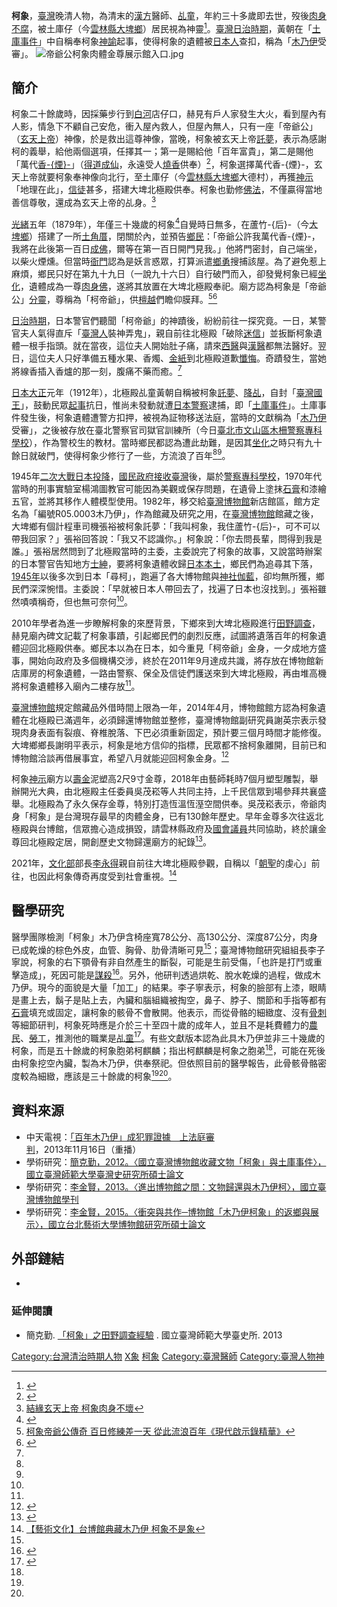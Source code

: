 {{Infobox Hokkien name
| title                =柯象
| hanji                =柯象
| poj                  =Koa Chhiūⁿ
| hanlo                =
| tl                   =Kua Tshiūnn
| bp                   =
| hokkienipa           =
|
| othername1           =尊稱
| hanji1               =柯帝爺
| poj1                 =Koa-tè-iâ
| hanlo1               =
| tl1                  =Kua-tè-iâ
| bp1                  =
| hokkienipa1          =
}}
'''柯象'''{{BD|約1845||1878年|||}}，[[臺灣|臺灣]]晚清人物，為清末的[[漢方|漢方]]醫師、[[乩童|乩童]]，年約三十多歲即去世，歿後[[肉身菩薩|肉身不腐]]，被土庫仔（今[[雲林縣|雲林縣]][[大埤鄉|大埤鄉]]）居民視為神靈<ref name="肉身">{{cite journal|1=|title=台灣也有木乃伊！肉身成聖的玄天上帝乩身|url=https://www.nownews.com/news/20180722/2791220|journal=|access-date=2018-07-25|archive-date=2019-06-06|archive-url=https://web.archive.org/web/20190606145601/https://www.nownews.com/news/20180722/2791220/|dead-url=no}}</ref>。[[臺灣日治時期|臺灣日治時期]]，黃朝在「[[土庫事件|土庫事件]]」中自稱奉柯象[[神諭|神諭]]起事，使得柯象的遺體被[[日本人|日本人]]查扣，稱為「[[木乃伊|木乃伊]]受審」。
[[File:帝爺公柯象肉體金尊展示館入口.jpg|thumb]]

==簡介==
柯象二十餘歲時，因採藥步行到[[白河區|白河]]店仔口，赫見有戶人家發生大火，看到屋內有人影，情急下不顧自己安危，衝入屋內救人，但屋內無人，只有一座「帝爺公」（[[玄天上帝|玄天上帝]]）神像，於是救出這尊神像，當晚，柯象被玄天上帝[[託夢|託夢]]，表示為感謝柯的義舉，給他兩個選項，任擇其一；第一是賜給他「百年富貴」，第二是賜他「萬代[[香火|香-{煙}-]]」（[[得道|得道]][[成仙|成仙]]，永遠受人[[燒香|燒香]]供奉）<ref name="柯帝爺">{{cite journal|1=|title=「柯帝爺」圓寂肉身不壞 「國寶木乃伊」台博館珍藏|url=http://news.ltn.com.tw/news/life/breakingnews/2496688|journal=|access-date=2018-07-25|archive-date=2019-06-06|archive-url=https://web.archive.org/web/20190606121548/https://news.ltn.com.tw/news/life/breakingnews/2496688|dead-url=no}}</ref>，柯象選擇萬代香-{煙}-，玄天上帝就要柯象奉神像向北行，至土庫仔（今[[雲林縣|雲林縣]][[大埤鄉|大埤鄉]]大德村），再獲[[神示|神示]]「地理在此」，[[信徒|信徒]]甚多，搭建大埤北極殿供奉。柯象也勤修[[佛法|佛法]]，不僅贏得當地善信尊敬，還成為玄天上帝的乩身。<ref name="結緣">[https://www.merit-times.com/NewsPage.aspx?unid=580286 結緣玄天上帝 柯象肉身不壞]</ref>

[[光緒|光緒]]五年（1879年），年僅三十幾歲的柯象<ref>{{Cite web|url=http://news.ltn.com.tw/news/local/paper/524212|title=〈中部〉「柯象」大埤人 土庫事件遭扣押|accessdate=2017-10-11|author=|date=2016-11-08|publisher=自由時報電子報|deadurl=yes|archiveurl=https://web.archive.org/web/20161108133622/http://news.ltn.com.tw/news/local/paper/524212|archivedate=2016-11-08}}</ref>自覺時日無多，在蘆竹-{后}-（今[[大埤鄉|大埤鄉]]）搭建了一所[[土角厝|土角厝]]，閉關於內，並預告[[鄉民|鄉民]]：「帝爺公許我萬代香-{煙}-，我將在此後第一百日[[即身成佛|成佛]]，爾等在第一百日開門見我。」他將門密封，自己端坐，以柴火煙燻。但當時[[衙門|衙門]]認為是妖言惑眾，打算派遣[[鄉勇|鄉勇]]搜捕該屋。為了避免惹上麻煩，鄉民只好在第九十九日（一說九十六日）自行破門而入，卻發覺柯象已經[[死|坐化]]，遺體成為一尊[[肉身佛|肉身佛]]，遂將其放置在大埤北極殿奉祀。廟方認為柯象是「帝爺公」[[分靈|分靈]]，尊稱為「柯帝爺」，供[[檀越|檀越]]們瞻仰膜拜。<ref name="流浪百年">[https://www.youtube.com/watch?v=ImeG3b-fxkY&ab_channel=%E7%8F%BE%E4%BB%A3%E5%95%9F%E7%A4%BA%E9%8C%84 柯象帝爺公傳奇 百日修練差一天 從此流浪百年《現代啟示錄精華》]</ref><ref>{{Cite web|url=http://blog.yunlin.me/2011/09/20/hu-2/|title=大埤-百年木乃伊 ● 柯象返鄉展覽紀實 (已返台博館) - 雲林時光雲林時光|accessdate=2017-10-11|work=blog.yunlin.me|language=zh-TW|archive-url=https://web.archive.org/web/20140221065852/http://blog.yunlin.me/2011/09/20/hu-2/|archive-date=2014-02-21|dead-url=yes}}</ref>

[[臺灣日治時期|日治時期]]，日本警官們聽聞「柯帝爺」的神蹟後，紛紛前往一探究竟。一日，某警官夫人氣得直斥「[[臺灣人|臺灣人]]裝神弄鬼」，親自前往北極殿「破除[[迷信|迷信]]」並扳斷柯象遺體一根手指頭。就在當夜，這位夫人開始肚子痛，請來[[西醫|西醫]]與[[漢醫|漢醫]]都無法醫好。翌日，這位夫人只好準備五種水果、香燭、[[金紙|金紙]]到北極殿道歉[[懺悔|懺悔]]。奇蹟發生，當她將線香插入香爐的那一刻，腹痛不藥而癒。<ref name="結緣"/>

[[日本|日本]][[大正|大正]]元年（1912年），北極殿乩童黃朝自稱被柯象[[託夢|託夢]]、[[降乩|降乩]]，自封「[[臺灣國王|臺灣國王]]」，鼓動民眾[[起事|起事]]抗日，惟尚未發動就遭[[日本警察|日本警察]]逮捕，即「[[土庫事件|土庫事件]]」。土庫事件發生後，柯象遺體遭警方扣押，被視為証物移送法庭，當時的文獻稱為「[[木乃伊|木乃伊]]受審」，之後被存放在臺北警察官司獄官訓練所（今日[[臺北市|臺北市]][[文山區|文山區]][[木柵|木柵]][[警察專科學校|警察專科學校]]），作為警校生的教材。當時鄉民都認為遭此劫難，是因其[[坐化|坐化]]之時只有九十餘日就破門，使得柯象少修行了一些，方流浪了百年<ref name="肉身"/><ref name="流浪百年"/>。

1945年[[二次大戰|二次大戰]][[日本投降|日本投降]]，[[國民政府接收臺灣|國民政府接收臺灣]]後，屬於[[警察專科學校|警察專科學校]]，1970年代當時的刑事實驗室楊鴻圖教官可能因為美觀或保存問題，在遺骨上塗抹[[石膏|石膏]]和漆繪五官，並將其移作人體模型使用。1982年，移交給[[臺灣博物館|臺灣博物館]]新店館區，館方定名為「編號R05.0003木乃伊」，作為館藏及研究之用，在[[臺灣博物館|臺灣博物館]]館藏之後，大埤鄉有個計程車司機張裕被柯象託夢：「我叫柯象，我住蘆竹-{后}-，可不可以帶我回家？」張裕回答說：「我又不認識你。」柯象說：「你去問長輩，問得到我是誰。」張裕居然問到了北極殿當時的主委，主委說完了柯象的故事，又說當時辦案的日本警官告知地方[[士紳|士紳]]，要將柯象遺體收歸[[日本本土|日本本土]]，鄉民們為追尋其下落，[[1945年|1945年]]以後多次到日本「尋柯」，跑遍了各大博物館與[[神社|神社]][[伽藍|伽藍]]，卻均無所獲，鄉民們深深惋惜。主委說：「早就被日本人帶回去了，找遍了日本也沒找到。」張裕雖然嘖嘖稱奇，但也無可奈何<ref name="流浪百年"/>。

2010年學者為進一步瞭解柯象的來歷背景，下鄉來到大埤北極殿進行[[田野調查|田野調查]]，赫見廟內碑文記載了柯象事蹟，引起鄉民們的劇烈反應，試圖將遺落百年的柯象遺體迎回北極殿供奉。鄉民本以為在日本，如今重見「柯帝爺」金身，一夕成地方盛事，開始向政府及多個機構交涉，終於在2011年9月達成共識，將存放在博物館新店庫房的柯象遺體，一路由警察、保全及信徒們護送來到大埤北極殿，再由堆高機將柯象遺體移入廟內二樓存放<ref name="肉身"/>。

[[臺灣博物館|臺灣博物館]]規定館藏品外借時間上限為一年，2014年4月，博物館館方認為柯象遺體在北極殿已滿週年，必須歸還博物館並整修，臺灣博物館副研究員謝英宗表示發現肉身表面有裂痕、脊椎脫落、下巴必須重新固定，預計要三個月時間才能修復。大埤鄉鄉長謝明平表示，柯象是地方信仰的指標，民眾都不捨柯象離開，目前已和博物館洽談再借展事宜，希望八月就能迎回柯象金身。<ref>{{Cite web|url=https://tw.news.yahoo.com/%E6%9F%AF%E8%B1%A1%E6%9C%A8%E4%B9%83%E4%BC%8A%E5%9B%9E%E8%87%BA%E5%8D%9A%E9%A4%A8-%E5%A4%A7%E5%9F%A4%E4%BA%BA%E4%B8%8D%E6%8D%A8-221141458.html|title=柯象木乃伊回臺博館 大埤人不捨|accessdate=2017-10-11|author=|date=2016-03-05|publisher=Yahoo奇摩新聞|deadurl=yes|archiveurl=https://web.archive.org/web/20160305164409/https://tw.news.yahoo.com/%E6%9F%AF%E8%B1%A1%E6%9C%A8%E4%B9%83%E4%BC%8A%E5%9B%9E%E8%87%BA%E5%8D%9A%E9%A4%A8-%E5%A4%A7%E5%9F%A4%E4%BA%BA%E4%B8%8D%E6%8D%A8-221141458.html|archivedate=2016-03-05}}</ref>

柯象[[神示|神示]]廟方以[[壽金|壽金]]泥塑高2尺9寸金尊，2018年由藝師耗時7個月塑型雕製，舉辦開光大典，由北極殿主任委員吳茂崧等人共同主持，上千民信眾到場參拜共襄盛舉。北極殿為了永久保存金尊，特別打造恆溫恆溼空間供奉。吳茂崧表示，帝爺肉身「柯象」是台灣現存最早的肉體金身，已有130餘年歷史。早年金尊多次往返北極殿與台博館，信眾擔心造成損毀，請雲林縣政府及[[國會|國會]][[議員|議員]]共同協助，終於讓金尊回北極殿定居，開創歷史文物歸還廟方的紀錄<ref name="泥塑">{{cite journal|1=|title=柯象木乃伊 泥塑金尊開光」|url=http://www.chinatimes.com/newspapers/20180114000597-260107|journal=|access-date=2018-07-25|archive-date=2018-07-26|archive-url=https://web.archive.org/web/20180726005554/http://www.chinatimes.com/newspapers/20180114000597-260107|dead-url=no}}</ref>。

2021年，[[文化部|文化部]]部長[[李永得|李永得]]親自前往大埤北極殿參觀，自稱以「[[朝聖|朝聖]]的虔心」前往，也因此柯象傳奇再度受到社會重視。<ref>[https://ent.ltn.com.tw/news/paper/1442433 【藝術文化】台博館典藏木乃伊 柯象不是象]</ref>

==醫學研究==
醫學團隊檢測「柯象」木乃伊含椅座寬78公分、高130公分、深度87公分，肉身已成乾燥的棕色外皮，血管、胸骨、肋骨清晰可見<ref name="泥塑"/>；臺灣博物館研究組組長李子寧說，柯象的右下顎骨有非自然產生的斷裂，可能是生前受傷，「也許是打鬥或重擊造成」，死因可能是[[謀殺|謀殺]]<ref name="開始">{{cite journal|1=|title=死亡只是另一個開始：臺灣木乃伊柯象傳奇——館藏臺灣木乃伊柯象研究|url=http://mocfile.moc.gov.tw/ntmhistory/a70b26cc-3863-4fc0-9af6-9168133aea46.pdf|journal=|access-date=2018-07-25|archive-date=2018-07-25|archive-url=https://web.archive.org/web/20180725214636/http://mocfile.moc.gov.tw/ntmhistory/a70b26cc-3863-4fc0-9af6-9168133aea46.pdf|dead-url=no}}</ref>。另外，他研判透過烘乾、脫水乾燥的過程，做成木乃伊。現今的面貌是大量「加工」的結果。李子寧表示，柯象的臉部有上漆，眼睛是畫上去，鬍子是貼上去，內臟和腦組織被掏空，鼻子、脖子、關節和手指等都有[[石膏|石膏]]填充或固定，讓柯象的骸骨不會散開。他表示，而從骨骼的細緻度、沒有[[骨刺|骨刺]]等細節研判，柯象死時應是介於三十至四十歲的成年人，並且不是耗費體力的[[農民|農民]]、[[勞工|勞工]]，推測他的職業是[[乩童|乩童]]<ref name="修臉">{{cite journal|1=|title=木乃伊解密…柯象「修修臉」|url=https://tw.news.yahoo.com/台灣木乃伊解密-柯象-修修臉-213000725.html|journal=|access-date=2021-12-31|archive-date=2019-06-06|archive-url=https://web.archive.org/web/20190606111314/https://tw.news.yahoo.com/%E5%8F%B0%E7%81%A3%E6%9C%A8%E4%B9%83%E4%BC%8A%E8%A7%A3%E5%AF%86-%E6%9F%AF%E8%B1%A1-%E4%BF%AE%E4%BF%AE%E8%87%89-213000725.html|dead-url=no}}</ref>。有些文獻版本認為此具木乃伊並非三十幾歲的柯象，而是五十餘歲的柯象胞弟柯麒麟；指出柯麒麟是柯象之胞弟<ref name="流浪百年"/>，可能在死後由柯象挖空內臟，製為木乃伊，供奉祭祀。但依照目前的醫學報告，此骨骸骨骼密度較為細緻，應該是三十餘歲的柯象<ref name="流浪百年"/><ref name="開始"/>。

== 資料來源 ==
{{reflist}}
*中天電視：[https://web.archive.org/web/20150610205716/http://www.ctitv.com.tw/newchina_video_c130v148311.html 「百年木乃伊」成犯罪證據　上法庭審判]，2013年11月16日（重播）
*學術研究：[http://ndltd.ncl.edu.tw/cgi-bin/gs32/gsweb.cgi/ccd=J_.R_p/search?s=id=%22100NTNU5832004%22.&searchmode=basicl 簡克勤，2012。〈國立臺灣博物館收藏文物「柯象」與土庫事件〉，國立臺灣師範大學臺灣史研究所碩士論文] {{Wayback|url=http://ndltd.ncl.edu.tw/cgi-bin/gs32/gsweb.cgi/ccd=J_.R_p/search?s=id=%22100NTNU5832004%22.&searchmode=basicl |date=20190612144836 }}
*學術研究：[https://web.archive.org/web/20171011054908/http://www.ntm.gov.tw/upload/education/book/20130514/9d353d96-146e-496d-ad01-bc37db7b6bec.pdf 李金賢，2013。〈進出博物館之間：文物歸還與木乃伊柯〉，國立臺灣博物館學刊]
*學術研究：[http://ndltd.ncl.edu.tw/cgi-bin/gs32/gsweb.cgi/login?o=dnclcdr&s=id=%22101TNUA5581013%22.&searchmode=basic 李金賢，2015。〈衝突與共作─博物館「木乃伊柯象」的返鄉與展示〉，國立台北藝術大學博物館研究所碩士論文] {{Wayback|url=http://ndltd.ncl.edu.tw/cgi-bin/gs32/gsweb.cgi/login?o=dnclcdr&s=id=%22101TNUA5581013%22.&searchmode=basic |date=20190607100226 }}

== 外部鏈結 ==
* {{Facebook|NTMkohsiang/ }}

=== 延伸閱讀 ===
* 簡克勤. [http://www.taih.ntnu.edu.tw/files/archive/79_6959de1c.pdf 「柯象」之田野調查經驗] {{Wayback|url=http://www.taih.ntnu.edu.tw/files/archive/79_6959de1c.pdf |date=20171011054332 }}. 國立臺灣師範大學臺史所. 2013
[[Category:台灣清治時期人物|Category:台灣清治時期人物]]
[[Category:柯姓|X象]]
[[Category:木乃伊|柯象]]
[[Category:臺灣醫師|Category:臺灣醫師]]
[[Category:臺灣人物神|Category:臺灣人物神]]
